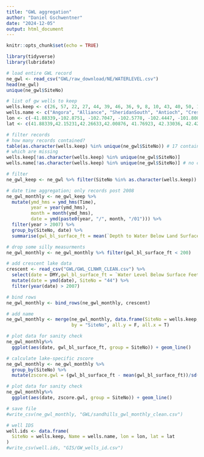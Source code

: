```yaml
---
title: "GWL aggregation"
author: "Daniel Gschwentner"
date: "2024-12-05"
output: html_document
---
```


```r
knitr::opts_chunk$set(echo = TRUE)
```

```r
library(tidyverse)
library(lubridate)
```

```r
# load entire GWL record
ne_gwl <- read_csv("GWL/raw_download/NE/WATERLEVEL.csv")
head(ne_gwl)
unique(ne_gwl$SiteNo)
```

```r
# list of gw wells to keep
wells.keep <- c(26, 57, 22, 27, 44, 39, 46, 36, 9, 8, 10, 43, 40, 50, 13, 51, 47, 12, 49)
wells.name <- c("Angora", "Alliance", "SheridanSouth", "Antioch", "CrescentLake", "SWCherryCounty", "CherryCounty", "GrantCounty", "KeithCounty", "ArthurCounty", "NLincolnCounty", "Thedford", "SECherryCounty", "Ainsworth", "BartaBrothers", "LoupCountry", "HoltCounty", "WheelerCounty", "ONeill")
lon <- c(-41.88339,-102.8751, -102.7047, -102.5778, -102.4447, -101.8085, -101.4775, -101.5432, -101.5096, -101.438, -100.8778, -100.569, -100.5313, -99.87128, -99.65253, -99.48348, -99.08482, -98.44691, -98.5014)
lat <- c(41.88339,42.15231,42.26633,42.00876, 41.76923, 42.33036, 42.42217, 41.93449, 41.23633, 41.66554, 41.39224, 41.97774, 42.21729, 42.48042, 42.24461, 41.94151, 42.20639, 41.94378, 42.5308)
```

```r
# filter records
# how many records contained?
table(as.character(wells.keep) %in% unique(ne_gwl$SiteNo)) # 17 contained
# which are missing
wells.keep[!as.character(wells.keep) %in% unique(ne_gwl$SiteNo)] 
wells.name[!as.character(wells.keep) %in% unique(ne_gwl$SiteNo)] # no crescent lake data; no ainsworth data; crescent I can supply independently

# filter
ne_gwl_keep <- ne_gwl %>% filter(SiteNo %in% as.character(wells.keep))
```
```r
# date time aggregation; only records post 2008
ne_gwl_monthly <- ne_gwl_keep %>%
  mutate(ymd_hms = ymd_hms(Time),
         year = year(ymd_hms), 
         month = month(ymd_hms),
         date = ymd(paste0(year, "/", month, "/01"))) %>%
  filter(year > 2007) %>%
  group_by(SiteNo, date) %>%
  summarise(gwl_bl_surface_ft = mean(`Depth to Water Below Land Surface in ft`, na.rm = T))

# drop some silly measurments
ne_gwl_monthly <- ne_gwl_monthly %>% filter(gwl_bl_surface_ft < 200)

```

```r
# add crescent lake data
crescent <- read_csv("GWL/GWL_CLNWR_CLEAN.csv") %>%
  select(date = DMY,gwl_bl_surface_ft = `Water Level Below Surface Feet` ) %>%
  mutate(date = ymd(date), SiteNo = "44") %>%
  filter(year(date) > 2007)

# bind rows
ne_gwl_monthly <- bind_rows(ne_gwl_monthly, crescent)
```

```r
# add name
ne_gwl_monthly <- merge(ne_gwl_monthly, data.frame(SiteNo = wells.keep, Name = wells.name), 
                        by = "SiteNo", all.y = F, all.x = T)
```


```r
# plot data for sanity check
ne_gwl_monthly%>%
  ggplot(aes(date, gwl_bl_surface_ft, group = SiteNo)) + geom_line()

```

```r
# calculate lake-specific zscore
ne_gwl_monthly <- ne_gwl_monthly %>%
  group_by(SiteNo) %>%
  mutate(zscore.gwl = (gwl_bl_surface_ft - mean(gwl_bl_surface_ft))/sd(gwl_bl_surface_ft))
```


```r
# plot data for sanity check
ne_gwl_monthly%>%
  ggplot(aes(date, zscore.gwl, group = SiteNo)) + geom_line()

```

```r
# save file
#write_csv(ne_gwl_monthly, "GWL/sandhills_gwl_monthly_clean.csv")
```

```r
# well IDS
well.ids <- data.frame(
  SiteNo = wells.keep, Name = wells.name, lon = lon, lat = lat
)
#write_csv(well.ids, "GIS/GW_wells_id.csv")
```

